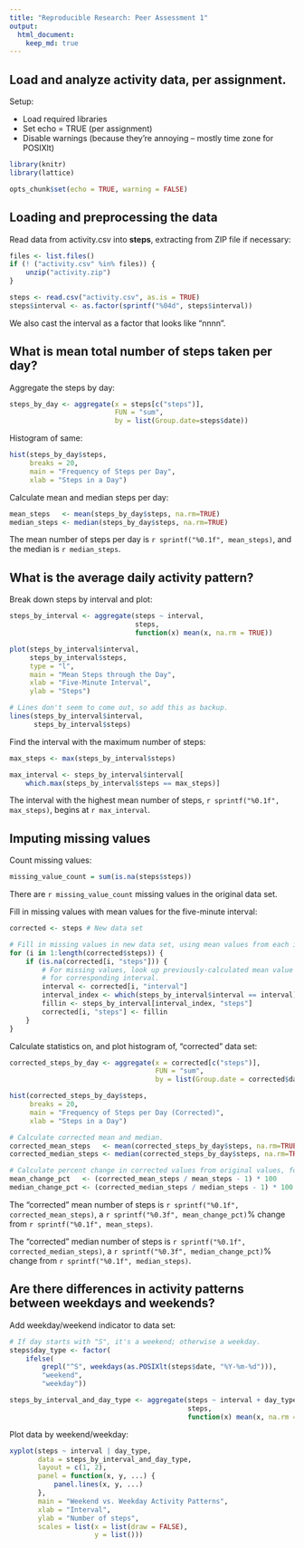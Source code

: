```yaml
---
title: "Reproducible Research: Peer Assessment 1"
output: 
  html_document:
    keep_md: true
---
```


## Load and analyze activity data, per assignment.

Setup:

- Load required libraries
- Set echo = TRUE (per assignment)
- Disable warnings (because they're annoying -- mostly time zone for POSIXlt)

```r
library(knitr)
library(lattice)

opts_chunk$set(echo = TRUE, warning = FALSE)
```

## Loading and preprocessing the data
Read data from activity.csv into **steps**, extracting from ZIP file if necessary:

```r
files <- list.files()
if (! ("activity.csv" %in% files)) {
    unzip("activity.zip")
}

steps <- read.csv("activity.csv", as.is = TRUE)
steps$interval <- as.factor(sprintf("%04d", steps$interval))
```

We also cast the interval as a factor that looks like "nnnn".

## What is mean total number of steps taken per day?

Aggregate the steps by day:

```r
steps_by_day <- aggregate(x = steps[c("steps")],
                          FUN = "sum",
                          by = list(Group.date=steps$date))
```

Histogram of same:

```r
hist(steps_by_day$steps,
     breaks = 20,
     main = "Frequency of Steps per Day",
     xlab = "Steps in a Day")
```

Calculate mean and median steps per day:

```r
mean_steps   <- mean(steps_by_day$steps, na.rm=TRUE)
median_steps <- median(steps_by_day$steps, na.rm=TRUE)
```

The mean number of steps per day is `r sprintf("%0.1f", mean_steps)`, and the median is `r median_steps`.

## What is the average daily activity pattern?

Break down steps by interval and plot:

```r
steps_by_interval <- aggregate(steps ~ interval,
                               steps,
                               function(x) mean(x, na.rm = TRUE))

plot(steps_by_interval$interval,
     steps_by_interval$steps,
     type = "l",
     main = "Mean Steps through the Day",
     xlab = "Five-Minute Interval",
     ylab = "Steps")

# Lines don't seem to come out, so add this as backup.
lines(steps_by_interval$interval,
      steps_by_interval$steps)
```

Find the interval with the maximum number of steps:

```r
max_steps <- max(steps_by_interval$steps)

max_interval <- steps_by_interval$interval[
    which.max(steps_by_interval$steps == max_steps)]
```

The interval with the highest mean number of steps, `r sprintf("%0.1f", max_steps)`,
begins at `r max_interval`.


## Imputing missing values

Count missing values:

```r
missing_value_count = sum(is.na(steps$steps))
```

There are `r missing_value_count` missing values in the original data set.

Fill in missing values with mean values for the five-minute interval:

```r
corrected <- steps # New data set

# Fill in missing values in new data set, using mean values from each interval
for (i in 1:length(corrected$steps)) {
    if (is.na(corrected[i, "steps"])) {
        # For missing values, look up previously-calculated mean value
        # for corresponding interval.
        interval <- corrected[i, "interval"]
        interval_index <- which(steps_by_interval$interval == interval)
        fillin <- steps_by_interval[interval_index, "steps"]
        corrected[i, "steps"] <- fillin
    }
}
```

Calculate statistics on, and plot histogram of, "corrected" data set:

```r
corrected_steps_by_day <- aggregate(x = corrected[c("steps")],
                                    FUN = "sum",
                                    by = list(Group.date = corrected$date))

hist(corrected_steps_by_day$steps,
     breaks = 20,
     main = "Frequency of Steps per Day (Corrected)",
     xlab = "Steps in a Day")

# Calculate corrected mean and median.
corrected_mean_steps   <- mean(corrected_steps_by_day$steps, na.rm=TRUE)
corrected_median_steps <- median(corrected_steps_by_day$steps, na.rm=TRUE)

# Calculate percent change in corrected values from original values, for display.
mean_change_pct   <- (corrected_mean_steps / mean_steps - 1) * 100
median_change_pct <- (corrected_median_steps / median_steps - 1) * 100
```

The "corrected" mean number of steps is `r sprintf("%0.1f", corrected_mean_steps)`,
a `r sprintf("%0.3f", mean_change_pct)`% change from `r sprintf("%0.1f", mean_steps)`.

The "corrected" median number of steps is `r sprintf("%0.1f", corrected_median_steps)`,
a `r sprintf("%0.3f", median_change_pct)`% change from `r sprintf("%0.1f", median_steps)`.

## Are there differences in activity patterns between weekdays and weekends?

Add weekday/weekend indicator to data set:

```r
# If day starts with "S", it's a weekend; otherwise a weekday.
steps$day_type <- factor(
    ifelse(
        grepl("^S", weekdays(as.POSIXlt(steps$date, "%Y-%m-%d"))),
        "weekend",
        "weekday"))

steps_by_interval_and_day_type <- aggregate(steps ~ interval + day_type,
                                            steps,
                                            function(x) mean(x, na.rm = TRUE))
```

Plot data by weekend/weekday:

```r
xyplot(steps ~ interval | day_type,
       data = steps_by_interval_and_day_type,
       layout = c(1, 2),
       panel = function(x, y, ...) {
           panel.lines(x, y, ...)
       },
       main = "Weekend vs. Weekday Activity Patterns",
       xlab = "Interval",
       ylab = "Number of steps",
       scales = list(x = list(draw = FALSE),
                     y = list()))
```

